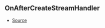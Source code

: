 ## OnAfterCreateStreamHandler



- [Source](https://github.com/Androz2091/discord-player/blob/e6e6eb7/packages/discord-player/src/Structures/GuildQueue.ts#L56)